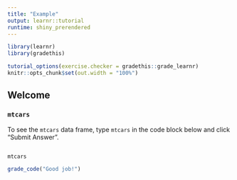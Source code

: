 ```yaml
---
title: "Example"
output: learnr::tutorial
runtime: shiny_prerendered
---
```


```r
library(learnr)
library(gradethis)

tutorial_options(exercise.checker = gradethis::grade_learnr)
knitr::opts_chunk$set(out.width = "100%")
```

## Welcome

### `mtcars`

To see the `mtcars` data frame, type `mtcars` in the code block below and click "Submit Answer".

```r

```

```r
mtcars
```

```r
grade_code("Good job!")
```
